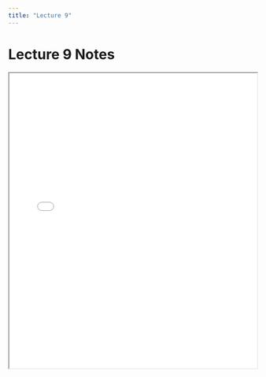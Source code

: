 ```yaml
---
title: "Lecture 9"
---
```


# Lecture 9 Notes

<iframe src="../notes/lecture9.pdf" width="100%" height="600px"></iframe>
